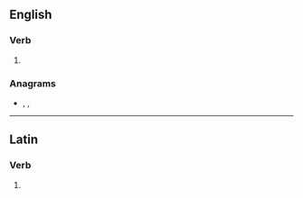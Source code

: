 ==English==

===Verb===
{{head|en|verb form}}

# {{en-third-person singular of|inure}}

===Anagrams===
* {{l|en|insure}}, {{l|en|nursie}}, {{l|en|ursine}}

----

==Latin==

===Verb===
{{la-verb-form|inūrēs}}

# {{inflection of|inūrō||2|s|futr|actv|indc|lang=la}}